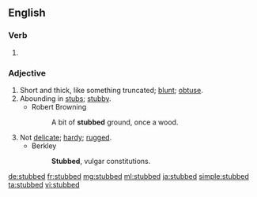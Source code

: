 ==English==

===Verb===
{{head|en}}

# {{en-past of|stub}}

===Adjective===
{{en-adj}}

# Short and thick, like something truncated; [[blunt]]; [[obtuse]].
# Abounding in [[stub]]s; [[stubby]].
#* Robert Browning
#*: A bit of '''stubbed''' ground, once a wood.
# Not [[delicate]]; [[hardy]]; [[rugged]].
#* Berkley
#*: '''Stubbed''', vulgar constitutions.

[[de:stubbed]]
[[fr:stubbed]]
[[mg:stubbed]]
[[ml:stubbed]]
[[ja:stubbed]]
[[simple:stubbed]]
[[ta:stubbed]]
[[vi:stubbed]]